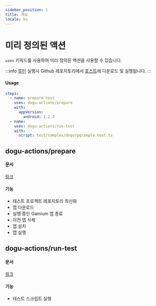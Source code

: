 ```yaml
---
sidebar_position: 1
title: 개요
locale: ko
---
```


# 미리 정의된 액션

`uses` 키워드를 사용하여 미리 정의된 액션을 사용할 수 있습니다.

:::info
[루틴](/routine/routines) 실행시 Github 레포지토리에서 [호스트](/device-farm#host-and-agent)에 다운로드 및 실행됩니다.
:::

#### Usage

```yaml
steps:
  - name: prepare test
    uses: dogu-actions/prepare
    with:
      appVersion:
        android: 1.2.3
  - name:
    uses: dogu-actions/run-test
    with:
      script: test/samples/dogurpgsample.test.ts
```

## dogu-actions/prepare

#### 문서

[링크](./prepare)

#### 기능

- 테스트 프로젝트 레포지토리 최신화
- 앱 다운로드
- 실행 중인 Gamium 앱 종료
- 이전 앱 삭제
- 앱 설치
- 앱 실행

## dogu-actions/run-test

#### 문서

[링크](./run-test)

#### 기능

- 테스트 스크립트 실행
